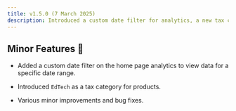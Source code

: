 ```yaml
---
title: v1.5.0 (7 March 2025)
description: Introduced a custom date filter for analytics, a new tax category, and various improvements.
---
```


## Minor Features 🚀

- Added a custom date filter on the home page analytics to view data for a specific date range.

- Introduced `EdTech` as a tax category for products.

- Various minor improvements and bug fixes.